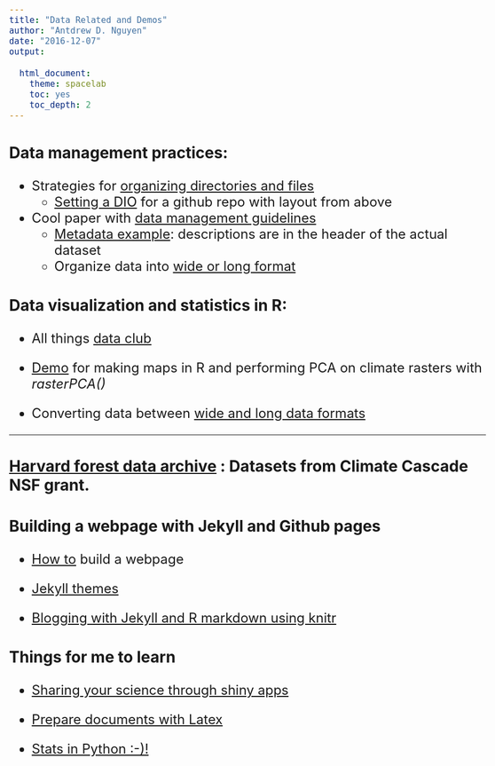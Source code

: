 ```yaml
---
title: "Data Related and Demos"
author: "Antdrew D. Nguyen"
date: "2016-12-07"
output: 
  
  html_document:
    theme: spacelab
    toc: yes
    toc_depth: 2
---
```

<style type="text/css">

body{ /* Normal  */
   font-size: 24px;
}

code.r{ /* Code block */
  font-size: 18px;
}
pre { /* Code block */
  font-size: 18px
}
</style>

### Data management practices:      

* Strategies for <a href="http://journals.plos.org/ploscompbiol/article?id=10.1371/journal.pcbi.1000424">organizing directories and files</a> 
	* [Setting a DIO](https://guides.github.com/activities/citable-code/) for a github repo with layout from above             
	
* Cool paper with <a href="http://journals.plos.org/ploscompbiol/article?id=10.1371/journal.pcbi.1004525">data management guidelines</a>      
	* <a href="https://adnguyen.github.io/assets/Metadata_example.csv">Metadata example</a>: descriptions are in the header of the actual dataset          
	* Organize data into <a href="https://en.wikipedia.org/wiki/Wide_and_narrow_data"> wide or long format</a>     
		
### Data visualization and statistics in R:     

* All things <a href="https://github.com/adnguyen/atd"> data club</a>         

* [Demo](RasterPCA_demo.html) for making maps in R and performing PCA on climate rasters with *rasterPCA()*      

* Converting data between <a href="http://www.cookbook-r.com/Manipulating_data/Converting_data_between_wide_and_long_format/">wide and long data formats</a>      

---------

### <a href="http://harvardforest.fas.harvard.edu/harvard-forest-data-archive">Harvard forest data archive</a> : Datasets from Climate Cascade NSF grant. 

### Building a webpage with Jekyll and Github pages      
* <a href="https://www.smashingmagazine.com/2014/08/build-blog-jekyll-github-pages/">How to</a> build a webpage       

* <a href="http://jekyllthemes.org/">Jekyll themes</a>  

* <a href="http://brooksandrew.github.io/simpleblog/articles/blogging-with-r-markdown-and-jekyll-using-knitr/">Blogging with Jekyll and R markdown using knitr</a>   

### Things for me to learn
* <a href="http://shiny.rstudio.com/tutorial/lesson7/">Sharing your science through shiny apps</a>

* <a href="http://www.latextemplates.com/">Prepare documents with Latex</a>

* <a href="https://github.com/ujjwalkarn/DataSciencePython">Stats in Python :-)!</a>


